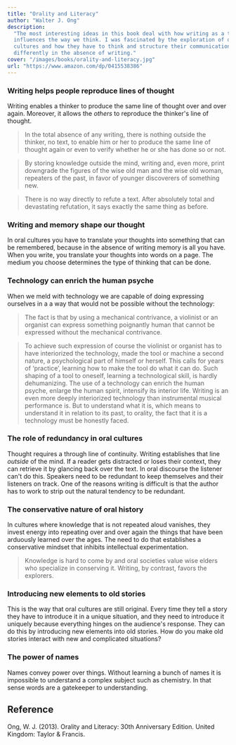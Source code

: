 ```yaml
---
title: "Orality and Literacy"
author: "Walter J. Ong"
description:
  "The most interesting ideas in this book deal with how writing as a technology
  influences the way we think. I was fascinated by the exploration of oral
  cultures and how they have to think and structure their communication
  differently in the absence of writing."
cover: "/images/books/orality-and-literacy.jpg"
url: "https://www.amazon.com/dp/0415538386"
---
```


### Writing helps people reproduce lines of thought

Writing enables a thinker to produce the same line of thought over and over
again. Moreover, it allows the _others_ to reproduce the thinker's line of
thought.

> In the total absence of any writing, there is nothing outside the thinker, no
> text, to enable him or her to produce the same line of thought again or even
> to verify whether he or she has done so or not.

> By storing knowledge outside the mind, writing and, even more, print downgrade
> the figures of the wise old man and the wise old woman, repeaters of the past,
> in favor of younger discoverers of something new.

> There is no way directly to refute a text. After absolutely total and
> devastating refutation, it says exactly the same thing as before.

### Writing and memory shape our thought

In oral cultures you have to translate your thoughts into something that can be
remembered, because in the absence of writing memory is all you have. When you
write, you translate your thoughts into words on a page. The medium you choose
determines the type of thinking that can be done.

### Technology can enrich the human psyche

When we meld with technology we are capable of doing expressing ourselves in a a
way that would not be possible without the technology:

> The fact is that by using a mechanical contrivance, a violinist or an organist
> can express something poignantly human that cannot be expressed without the
> mechanical contrivance.

> To achieve such expression of course the violinist or organist has to have
> interiorized the technology, made the tool or machine a second nature, a
> psychological part of himself or herself. This calls for years of ‘practice’,
> learning how to make the tool do what it can do. Such shaping of a tool to
> oneself, learning a technological skill, is hardly dehumanizing. The use of a
> technology can enrich the human psyche, enlarge the human spirit, intensify
> its interior life. Writing is an even more deeply interiorized technology than
> instrumental musical performance is. But to understand what it is, which means
> to understand it in relation to its past, to orality, the fact that it is a
> technology must be honestly faced.

### The role of redundancy in oral cultures

Thought requires a through line of continuity. Writing establishes that line
_outside_ of the mind. If a reader gets distracted or loses their context, they
can retrieve it by glancing back over the text. In oral discourse the listener
can't do this. Speakers need to be redundant to keep themselves and their
listeners on track. One of the reasons writing is difficult is that the author
has to work to strip out the natural tendency to be redundant.

### The conservative nature of oral history

In cultures where knowledge that is not repeated aloud vanishes, they invest
energy into repeating over and over again the things that have been arduously
learned over the ages. The need to do that establishes a conservative mindset
that inhibits intellectual experimentation.

> Knowledge is hard to come by and oral societies value wise elders who
> specialize in conserving it. Writing, by contrast, favors the explorers.

### Introducing new elements to old stories

This is the way that oral cultures are still original. Every time they tell a
story they have to introduce it in a unique situation, and they need to
introduce it uniquely because everything hinges on the audience's response. They
can do this by introducing new elements into old stories. How do you make old
stories interact with new and complicated situations?

### The power of names

Names convey power over things. Without learning a bunch of names it is
impossible to understand a complex subject such as chemistry. In that sense
words are a gatekeeper to understanding.

<HrSection />

## Reference

Ong, W. J. (2013). Orality and Literacy: 30th Anniversary Edition. United
Kingdom: Taylor & Francis.
